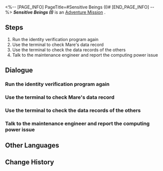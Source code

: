<%-- [PAGE_INFO]
PageTitle=#Sensitive Beings (I)#
[END_PAGE_INFO] --%>
{{Stub|Dialogue, characters, and location(s)}}
{{Mission Infobox
|id            = 2000302
|title         = 
|image         = Mission Sensitive Beings (I).png
|type          = Adventure
|event_name    = 
|chapter       = 
|requirements  = [[Adventure Mission]] ''[[Sensitive Beings (I)]]'' completed
|summary       = <!--official mission summary from Fate's Atlas-->
|characters    = <!--characters that appear in this mission-->
|startLocation = <!--location as it intially appears on the mission screen-->
|world         = <!--i.e. Penacony-->
|area          = <!--i.e. A Child's Dream-->
|prev          = 
|next          = Sensitive Beings (II)
|exp           = 100
|credits       = 5000
|stellarJade   = 
|other         = {{Card List|Adventure Log*2; Hertareum*50|delim=;}}
}}
'''''Sensitive Beings (I)''''' is an [[Adventure Mission]]<!--in [world]-->.

==Steps==
# Run the identity verification program again
# Use the terminal to check Mare's data record
# Use the terminal to check the data records of the others
# Talk to the maintenance engineer and report the computing power issue

<!--
==Gameplay Notes==

--><!--
==Trial Character==

-->
==Dialogue==
{{Stub Dialogue}}
===Run the identity verification program again===
{{Mission Description|type=adventure|location=<!--to be added-->|The engineer helps you gain access to the data in the terminal. Now you can use it.}}
{{Dialogue Start}}
:{{tx}}
{{Dialogue End}}

===Use the terminal to check Mare's data record===
{{Mission Description|type=adventure|location=<!--to be added-->|update|The terminal stores the data records of everyone in the space station. You decide to begin by checking Mare's record.}}
{{Dialogue Start}}
:{{tx}}
{{Dialogue End}}

===Use the terminal to check the data records of the others===
{{Mission Description|type=adventure|location=<!--to be added-->|update|You never thought Mare was someone like this. It's hard to believe that the eccentric person you know and the cute cat-lover in the record are the same. At any rate, she is not infected. Now you need to check the others...}}
{{Dialogue Start}}
:{{tx}}
{{Dialogue End}}

===Talk to the maintenance engineer and report the computing power issue===
{{Mission Description|type=adventure|location=<!--to be added-->|update|You planned to finish the investigation as soon as possible after checking Mare's data record. Unfortunately, the terminal's network signal is so poor that you have to ask for the engineer's help again...}}
{{Dialogue Start}}
:{{tx}}
{{Dialogue End}}

==Other Languages==
{{Other Languages
|en   = Sensitive Beings (I)
|zhs  = 人非草木•其一
|zht  = 人非草木•其一
|ja   = 人非木石・その1
|ko   = 인간은 감정의 동물•1
|es   = Seres sensibles: parte I
|fr   = Êtres sensibles (I)
|ru   = У людей есть чувства I
|th   = มนุษย์ก็มีหัวจิตหัวใจ 1
|vi   = Người Không Phải Cây Cỏ-1
|de   = Empfindsame Wesen (Teil 1)
|id   = Makhluk Berperasaan (I)
|pt   = Seres Sensitivos (I)
}}

==Change History==
{{Change History|1.0}}
